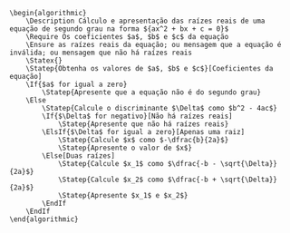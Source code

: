 ``` .pseudocode
\begin{algorithmic}
    \Description Cálculo e apresentação das raízes reais de uma equação de segundo grau na forma ${ax^2 + bx + c = 0}$
    \Require Os coeficientes $a$, $b$ e $c$ da equação
    \Ensure as raízes reais da equação; ou mensagem que a equação é inválida; ou mensagem que não há raízes reais
    \Statex{}
    \Statep{Obtenha os valores de $a$, $b$ e $c$}[Coeficientes da equação]
    \If{$a$ for igual a zero}
        \Statep{Apresente que a equação não é do segundo grau}
    \Else
        \Statep{Calcule o discriminante $\Delta$ como $b^2 - 4ac$}
        \If{$\Delta$ for negativo}[Não há raízes reais]
            \Statep{Apresente que não há raízes reais}
        \ElsIf{$\Delta$ for igual a zero}[Apenas uma raiz]
            \Statep{Calcule $x$ como $-\dfrac{b}{2a}$}
            \Statep{Apresente o valor de $x$}
        \Else[Duas raízes]
            \Statep{Calcule $x_1$ como $\dfrac{-b - \sqrt{\Delta}}{2a}$}
            \Statep{Calcule $x_2$ como $\dfrac{-b + \sqrt{\Delta}}{2a}$}
            \Statep{Apresente $x_1$ e $x_2$}
        \EndIf
    \EndIf 
\end{algorithmic}
```